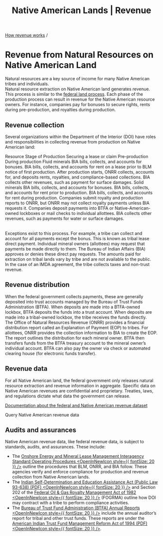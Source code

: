 ﻿---
title: Native American Lands | Revenue
includeToc: true
description: Natural resources are increasingly a key source of income for many Native American tribes and individuals.
tags:
- How revenue works
- production
- renewable energy
- geothermal
- wind
- water power
- biomass
- Native American
- Indian
- tribal
---

[How revenue works](/how-revenue-works/) /


# Revenue from Natural Resources on Native American Land

Natural resources are a key source of income for many Native American tribes and individuals.
<br />
Natural resource extraction on Native American land generates revenue. This process is similar to the <a href="../revenues">federal land process</a>. Each phase of the production process can result in revenue for the Native American resource owners. For instance, companies pay for bonuses to secure rights, rents during pre-production, and royalties during production.

## Revenue collection

Several organizations within the Department of the Interior (DOI) have roles and responsibilities in collecting revenue from production on Native American land:

<Table aria-label="Collecting revenue from production" size="small">
  <TableHead>
    <TableRow>
      <TableCell rowspan="2">Resource</TableCell>
      <TableCell colspan="3">Stage of Production</TableCell>
    </TableRow>
    <TableRow>
      <TableCell>Securing a lease or claim</TableCell>
      <TableCell>Pre-production</TableCell>
      <TableCell>During production</TableCell>
    </TableRow>
  </TableHead>
  <TableBody>
    <TableRow>
      <TableCell>Fluid minerals</TableCell>
      <TableCell>BIA bills, collects, and accounts for bonuses.</TableCell>
      <TableCell>BIA bills, collects, and accounts for rent on a lease prior to BLM notice of first production.</TableCell>
      <TableCell>After production starts, ONRR collects, accounts for, and deposits rents, royalties, and compliance-based collections. BIA collects other revenues, such as payment for surface damages.</TableCell>
    </TableRow>
    <TableRow>
      <TableCell>Solid minerals</TableCell>
      <TableCell>BIA bills, collects, and accounts for bonuses.</TableCell>
      <TableCell>BIA bills, collects, and accounts for rent prior to production.</TableCell>
      <TableCell>BIA bills, collects, and accounts for rent during production. Companies submit royalty and production reports to ONRR, but ONRR may not collect royalty payments unless BIA requests it. Companies deposit payments into BTFA or Native-American-owned lockboxes or mail checks to individual allottees. BIA collects other revenues, such as payments for water or surface damages.</TableCell>
    </TableRow>
  </TableBody>
</Table>

Exceptions exist to this process. For example, a tribe can collect and account for all payments except the bonus. This is known as tribal lease direct payment. Individual mineral owners (allottees) may request that payments be made directly to them. The Bureau of Indian Affairs (BIA) approves or denies these direct pay requests. The amounts paid for extraction on tribal lands vary by tribe and are not available to the public.
<br />
In the case of an <GlossaryTerm>IMDA</GlossaryTerm> agreement, the tribe collects taxes and non-trust revenue.

## Revenue distribution

When the federal government collects payments, these are generally deposited into trust accounts managed by the Bureau of Trust Funds Administration (BTFA). When deposits are made into a BTFA-owned lockbox, BTFA deposits the funds into a trust account. When deposits are made into a tribal-owned lockbox, the tribe receives the funds directly.
<br />
The Office of Natural Resources Revenue (ONRR) provides a financial distribution report called an Explanation of Payment (EOP) to tribes. For allottees, ONRR provides the collection information to BIA to create the EOP. The report outlines the distribution for each mineral owner. BTFA then transfers funds from the BTFA treasury account to the mineral owner’s individual account. BTFA can also pay the owner via check or automated clearing house (for electronic funds transfer).

## Revenue data

For all Native American land, the federal government only releases natural resource extraction and revenue information in aggregate. Specific data on Native American revenues are confidential and proprietary. Treaties, laws, and regulations dictate what data the government can release.

[Documentation about the federal and Native American revenue dataset](/downloads/federal-revenue-by-location/)

<Link href='/query-data/?dataType=Revenue&landType=Native%20American' linkType='FilterTable'>Query Native American revenue data</Link>

## Audits and assurances

Native American revenue data, like federal revenue data, is subject to standards, audits, and assurances. These include:

- The [Onshore Energy and Mineral Lease Management Interagency Standard Operating Procedures <OpenInNewIcon style={{ fontSize: 20 }} />](https://www.onrr.gov/about/interagency?tabs=standard-operating-procedures-sops) outline the procedures that BLM, ONRR, and BIA follow. These agencies verify and enforce compliance for production and revenue collection from Native American lands.
- The [Indian Self-Determination and Education Assistance Act (Public Law 93-638) (PDF) <OpenInNewIcon style={{ fontSize: 20 }} />](https://www.bia.gov/sites/bia.gov/files/assets/bia/ois/pdf/idc017333.pdf) and Section 202 of the [Federal Oil & Gas Royalty Management Act of 1982 <OpenInNewIcon style={{ fontSize: 20 }} />](https://www.onrr.gov/references/statutes) (FOGRMA) outline how DOI may contract with a tribe to perform compliance activities.
- The [Bureau of Trust Fund Administration (BTFA) Annual Reports <OpenInNewIcon style={{ fontSize: 20 }} />](https://www.doi.gov/ost/publications) include the annual auditor’s report for tribal and other trust funds. These reports are under the [American Indian Trust Fund Management Reform Act of 1994 (PDF) <OpenInNewIcon style={{ fontSize: 20 }} />](https://www.doi.gov/sites/doi.gov/files/migrated/ost/trust_documents/upload/American-IndianTrustFundManagementReformActof1994.pdf).
